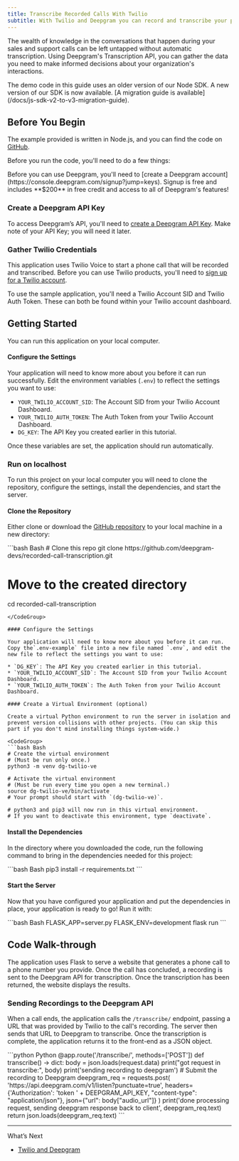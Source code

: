 ```yaml
---
title: Transcribe Recorded Calls With Twilio
subtitle: With Twilio and Deepgram you can record and transcribe your phone calls.
---
```



The wealth of knowledge in the conversations that happen during your sales and support calls can be left untapped without automatic transcription. Using Deepgram's Transcription API, you can gather the data you need to make informed decisions about your organization's interactions.

<Info>
  The demo code in this guide uses an older version of our Node SDK. A new version of our SDK is now available. [A migration guide is available](/docs/js-sdk-v2-to-v3-migration-guide).
</Info>

## Before You Begin

The example provided is written in Node.js, and you can find the code on [GitHub](https://github.com/deepgram-devs/video-chat).

Before you run the code, you'll need to do a few things:

<Info>
  Before you can use Deepgram, you'll need to [create a Deepgram account](https://console.deepgram.com/signup?jump=keys). Signup is free and includes **$200** in free credit and access to all of Deepgram's features!
</Info>

### Create a Deepgram API Key

To access Deepgram’s API, you'll need to [create a Deepgram API Key](https://console.deepgram.com/signup?jump=keys). Make note of your API Key; you will need it later.

### Gather Twilio Credentials

This application uses Twilio Voice to start a phone call that will be recorded and transcribed. Before you can use Twilio products, you'll need to [sign up for a Twilio account](https://twilio.com).

To use the sample application, you'll need a Twilio Account SID and Twilio Auth Token. These can both be found within your Twilio account dashboard.

## Getting Started

You can run this application on your local computer.

#### Configure the Settings

Your application will need to know more about you before it can run successfully. Edit the environment variables (`.env`) to reflect the settings you want to use:

* `YOUR_TWILIO_ACCOUNT_SID`: The Account SID from your Twilio Account Dashboard.
* `YOUR_TWILIO_AUTH_TOKEN`: The Auth Token from your Twilio Account Dashboard.
* `DG_KEY`: The API Key you created earlier in this tutorial.

Once these variables are set, the application should run automatically.

### Run on localhost

To run this project on your local computer you will need to clone the repository, configure the settings, install the dependencies, and start the server.

#### Clone the Repository

Either clone or download the [GitHub repository](https://github.com/deepgram-devs/recorded-call-transcription) to your local machine in a new directory:

<CodeGroup>
  ```bash Bash
  # Clone this repo
  git clone https://github.com/deepgram-devs/recorded-call-transcription.git

  # Move to the created directory
  cd recorded-call-transcription
  ```
</CodeGroup>

#### Configure the Settings

Your application will need to know more about you before it can run. Copy the`.env-example` file into a new file named `.env`, and edit the new file to reflect the settings you want to use:

* `DG_KEY`: The API Key you created earlier in this tutorial.
* `YOUR_TWILIO_ACCOUNT_SID`: The Account SID from your Twilio Account Dashboard.
* `YOUR_TWILIO_AUTH_TOKEN`: The Auth Token from your Twilio Account Dashboard.

#### Create a Virtual Environment (optional)

Create a virtual Python environment to run the server in isolation and prevent version collisions with other projects. (You can skip this part if you don't mind installing things system-wide.)

<CodeGroup>
  ```bash Bash
  # Create the virtual environment
  # (Must be run only once.)
  python3 -m venv dg-twilio-ve

  # Activate the virtual environment
  # (Must be run every time you open a new terminal.)
  source dg-twilio-ve/bin/activate
  # Your prompt should start with `(dg-twilio-ve)`.

  # python3 and pip3 will now run in this virtual environment.
  # If you want to deactivate this environment, type `deactivate`.
  ```
</CodeGroup>

#### Install the Dependencies

In the directory where you downloaded the code, run the following command to bring in the dependencies needed for this project:

<CodeGroup>
  ```bash Bash
  pip3 install -r requirements.txt
  ```
</CodeGroup>

#### Start the Server

Now that you have configured your application and put the dependencies in place, your application is ready to go! Run it with:

<CodeGroup>
  ```bash Bash
  FLASK_APP=server.py FLASK_ENV=development flask run
  ```
</CodeGroup>

## Code Walk-through

The application uses Flask to serve a website that generates a phone call to a phone number you provide. Once the call has concluded, a recording is sent to the Deepgram API for transcription. Once the transcription has been returned, the website displays the results.

### Sending Recordings to the Deepgram API

When a call ends, the application calls the `/transcribe/` endpoint, passing a URL that was provided by Twilio to the call's recording. The server then sends that URL to Deepgram to transcribe. Once the transcription is complete, the application returns it to the front-end as a JSON object.

<CodeGroup>
  ```python Python
  @app.route('/transcribe/', methods=['POST'])
  def transcribe() -> dict:
      body = json.loads(request.data)
      print("got request in transcribe:", body)
      print('sending recording to deepgram')
      # Submit the recording to Deepgram
      deepgram_req = requests.post(
          'https://api.deepgram.com/v1/listen?punctuate=true',
          headers={'Authorization': 'token ' + DEEPGRAM_API_KEY,
                   "content-type": "application/json"},
          json={"url": body["audio_url"]}
      )
      print('done processing request, sending deepgram response back to client',
            deepgram_req.text)
      return json.loads(deepgram_req.text)
  ```
</CodeGroup>

***

What’s Next

* [Twilio and Deepgram](/docs/on-premise-twilio-integration)
